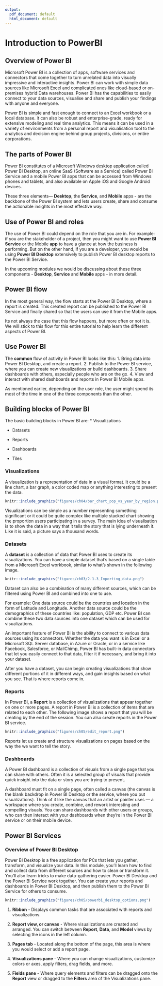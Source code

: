 ```yaml
---
output:
  pdf_document: default
  html_document: default
---
```

# Introduction to PowerBI

## Overview of Power BI
Microsoft Power BI is a collection of apps, software services and connectors that come together to turn unrelated data into visually impressive and interactive insights. Power BI can work with simple data sources like Microsoft Excel and complicated ones like cloud-based or on-premises hybrid Data warehouses. Power BI has the capabilities to easily connect to your data sources, visualise and share and publish your findings with anyone and everyone. 

Power BI is simple and fast enough to connect to an Excel workbook or a local database. It can also be robust and enterprise-grade, ready for extensive modeling and real time analytics. This means it can be used in a variety of environments from a personal report and visualisation tool to the analytics and decision engine behind group projects, divisions, or entire corporations.

## The parts of Power BI
Power BI constitutes of a Microsoft Windows desktop application called Power BI Desktop, an online SaaS (Software as a Service) called Power BI Service and a mobile Power BI apps that can be accessed from Windows phones and tablets, and also available on Apple iOS and Google Android devices.

These three elements— **Desktop**, the **Service**, and **Mobile** apps - are the backbone of the Power BI system and lets users create, share and consume the actionable insights in the most effective way.

## Use of Power BI and roles
The use of Power BI could depend on the role that you are in. For example: if you are the stakeholder of a project, then you might want to use **Power BI Service** or the Mobile **app** to have a glance at how the business is performing. But on the other hand, if you are a developer, you would be using **Power BI Desktop** extensively to publish Power BI desktop reports to the Power BI Service. 

In the upcoming modules we would be discussing about these three components - **Desktop**, **Service** and **Mobile** apps - in more detail. 

## Power BI flow
In the most general way, the flow starts at the Power BI Desktop, where a report is created. This created report can be published to the Power BI Service and finally shared so that the users can use it from the Mobile apps.

Its not always the case that this flow happens, but more often or not it is. We will stick to this flow for this entire tutorial to help learn the different aspects of Power BI.

## Use Power BI
The **common** flow of activity in Power BI looks like this:
1. Bring data into Power BI Desktop, and create a report.
2. Publish to the Power BI service, where you can create new visualizations or build dashboards.
3. Share dashboards with others, especially people who are on the go.
4. View and interact with shared dashboards and reports in Power BI Mobile apps.

As mentioned earlier, depending on the user role, the user might spend its most of the time in one of the three components than the other. 

## Building blocks of Power BI

The basic building blocks in Power BI are:
* Visualizations

* Datasets

* Reports

* Dashboards

* Tiles


### Visualizations
A visualization is a representation of data in a visual format. It could be a line chart, a bar graph, a color coded map or anything interesting to present the data. 

```r
knitr::include_graphics("figures/ch04/bar_chart_pop_vs_year_by_region.png")
```

Visualizations can be simple as a number representing something significant or it could be quite complex like multiple stacked chart showing the proportion users participating in a survey. The main idea of visualisation is to show the data in a way that it tells the story that is lying underneath it. Like it is said, a picture says a thousand words. 

### Datasets
A **dataset** is a collection of data that Power BI uses to create its visualizations.
You can have a simple dataset that's based on a single table from a Microsoft Excel workbook, similar to what's shown in the following image.

```r
knitr::include_graphics("figures/ch03/2.1.3_Importing_data.png")
```

Dataset can also be a combination of many different sources, which can be filtered using Power BI and combined into one to use. 

For example: One data source could be the countries and location in the form of Latitude and Longitude. Another data source could be the demographics of these countries like: population, GDP etc. Power BI can combine these two data sources into one dataset which can be used for visualizations. 

An important feature of Power BI is the ability to connect to various data sources using its connectors. Whether the data you want is in Excel or a Microsoft SQL Server database, in Azure or Oracle, or in a service like Facebook, Salesforce, or MailChimp, Power BI has built-in data connectors that let you easily connect to that data, filter it if necessary, and bring it into your dataset.

After you have a dataset, you can begin creating visualizations that show different portions of it in different ways, and gain insights based on what you see. That is where reports come in.

### Reports
In Power BI, a **Report** is a collection of visualizations that appear together on one or more pages. A report in Power BI is a collection of items that are related to each other. The following image shows a report that you will be creating by the end of the session. You can also create reports in the Power BI service.

```r
knitr::include_graphics("figures/ch05/edit_report.png")
```

Reports let us create and structure visualizations on pages based on the way the we want to tell the story. 

### Dashboards
A Power BI dashboard is a collection of visuals from a single page that you can share with others. Often it is a selected group of visuals that provide quick insight into the data or story you are trying to present.

A dashboard must fit on a single page, often called a canvas (the canvas is the blank backdrop in Power BI Desktop or the service, where you put visualizations). Think of it like the canvas that an artist or painter uses — a workspace where you create, combine, and rework interesting and compelling visuals. You can share dashboards with other users or groups, who can then interact with your dashboards when they're in the Power BI service or on their mobile device.

## Power BI Services

### Overview of Power BI Desktop
Power BI Desktop is a free application for PCs that lets you gather, transform, and visualize your data. In this module, you'll learn how to find and collect data from different sources and how to clean or transform it. You'll also learn tricks to make data-gathering easier.
Power BI Desktop and the Power BI Service work together. You can create your reports and dashboards in Power BI Desktop, and then publish them to the Power BI Service for others to consume.

```r
knitr::include_graphics("figures/ch05/powerbi_desktop_options.png")
```

1. **Ribbon** - Displays common tasks that are associated with reports and visualizations.

2. **Report view, or canvas** - Where visualizations are created and arranged. You can switch between **Report**, **Data**, and **Model** views by selecting the icons in the left column.

3. **Pages tab** - Located along the bottom of the page, this area is where you would select or add a report page.

4. **Visualizations pane** - Where you can change visualizations, customize colors or axes, apply filters, drag fields, and more.

5. **Fields pane** - Where query elements and filters can be dragged onto the **Report** view or dragged to the **Filters** area of the Visualizations pane.




